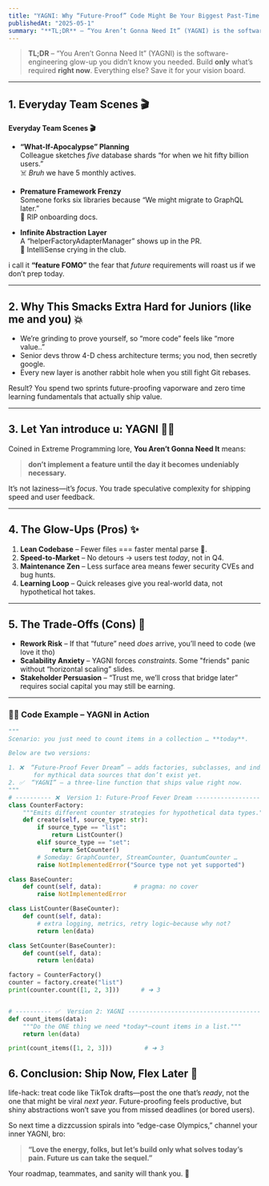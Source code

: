 ```yaml
---
title: "YAGNI: Why “Future-Proof” Code Might Be Your Biggest Past-Time ⏳🚫"
publishedAt: "2025-05-1"
summary: "**TL;DR** – “You Aren’t Gonna Need It” (YAGNI) is the software-engineering glow-up you didn’t know you needed. Build **only** what’s required **right now**. Everything else?? Save it for your vision board."
---
```


> **TL;DR** – “You Aren’t Gonna Need It” (YAGNI) is the software-engineering glow-up you didn’t know you needed. Build **only** what’s required **right now**. Everything else? Save it for your vision board.

---

## 1. Everyday Team Scenes 🎬

**Everyday Team Scenes 🎬**

- **“What-If-Apocalypse” Planning**  
  Colleague sketches *five* database shards “for when we hit fifty billion users.”  
  ☠️ *Bruh* we have 5 monthly actives.

- **Premature Framework Frenzy**  
  Someone forks six libraries because “We might migrate to GraphQL later.”  
  🥴 RIP onboarding docs.

- **Infinite Abstraction Layer**  
  A “helperFactoryAdapterManager” shows up in the PR.  
  🤡 IntelliSense crying in the club.

i call it **“feature FOMO”** the fear that *future* requirements will roast us if we don’t prep today.

---

## 2. Why This Smacks Extra Hard for Juniors (like me and you) 💥

* We’re grinding to prove yourself, so “more code” feels like “more value..”  
* Senior devs throw 4-D chess architecture terms; you nod, then secretly google.  
* Every new layer is another rabbit hole when you still fight Git rebases.

Result? You spend two sprints future-proofing vaporware and zero time learning fundamentals that actually ship value.

---

## 3. Let Yan introduce u: **YAGNI** 🦸‍♂️

Coined in Extreme Programming lore, **You Aren’t Gonna Need It** means:

> **don’t implement a feature until the day it becomes undeniably necessary.**

It’s not laziness—it’s *focus*. You trade speculative complexity for shipping speed and user feedback.

---

## 4. The Glow-Ups (Pros) ✨

1. **Lean Codebase** – Fewer files === faster mental parse 🤖.  
2. **Speed-to-Market** – No detours → users test *today*, not in Q4.  
3. **Maintenance Zen** – Less surface area means fewer security CVEs and bug hunts.  
4. **Learning Loop** – Quick releases give you real-world data, not hypothetical hot takes.

---

## 5. The Trade-Offs (Cons) 🧐

* **Rework Risk** – If that “future” need *does* arrive, you’ll need to code (we love it tho)
* **Scalability Anxiety** – YAGNI forces *constraints*. Some "friends" panic without “horizontal scaling” slides.  
* **Stakeholder Persuasion** – “Trust me, we’ll cross that bridge later” requires social capital you may still be earning.

---

### 👩‍💻 Code Example – YAGNI in Action

```python
"""
Scenario: you just need to count items in a collection … **today**.

Below are two versions:

1. ❌  “Future-Proof Fever Dream” – adds factories, subclasses, and indirection
       for mythical data sources that don’t exist yet.
2. ✅  “YAGNI” – a three-line function that ships value right now.
"""
# ---------- ❌  Version 1: Future-Proof Fever Dream ---------------------------
class CounterFactory:
    """Emits different counter strategies for hypothetical data types."""
    def create(self, source_type: str):
        if source_type == "list":
            return ListCounter()
        elif source_type == "set":
            return SetCounter()
        # Someday: GraphCounter, StreamCounter, QuantumCounter …
        raise NotImplementedError("Source type not yet supported")

class BaseCounter:
    def count(self, data):         # pragma: no cover
        raise NotImplementedError

class ListCounter(BaseCounter):
    def count(self, data):
        # extra logging, metrics, retry logic—because why not?
        return len(data)

class SetCounter(BaseCounter):
    def count(self, data):
        return len(data)

factory = CounterFactory()
counter = factory.create("list")
print(counter.count([1, 2, 3]))      # ➜ 3


# ---------- ✅  Version 2: YAGNI ---------------------------------------------
def count_items(data):
    """Do the ONE thing we need *today*—count items in a list."""
    return len(data)

print(count_items([1, 2, 3]))         # ➜ 3
```

## 6. Conclusion: Ship Now, Flex Later 🚀

life-hack: treat code like TikTok drafts—post the one that’s *ready*, not the one that might be viral *next year*. Future-proofing feels productive, but shiny abstractions won’t save you from missed deadlines (or bored users).

So next time a dizzcussion spirals into “edge-case Olympics,” channel your inner YAGNI, bro:

> **“Love the energy, folks, but let’s build **only** what solves today’s pain. Future us can take the sequel.”**

Your roadmap, teammates, and sanity will thank you. 🙌
